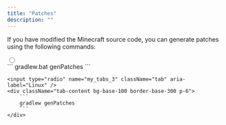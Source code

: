 ```yaml
---
title: "Patches"
description: ""
---
```


If you have modified the Minecraft source code, you can generate patches using the following commands:

<div className="tabs tabs-lift">
    <input type="radio" name="my_tabs_3" className="tab" aria-label="Windows" defaultChecked/>
    <div className="tab-content bg-base-100 border-base-300 p-6">
        ```
        gradlew.bat genPatches
        ```
    </div>

    <input type="radio" name="my_tabs_3" className="tab" aria-label="Linux" />
    <div className="tab-content bg-base-100 border-base-300 p-6">
        ```
        gradlew genPatches
        ```
    </div>
</div>